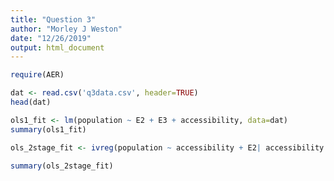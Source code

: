 ```yaml
---
title: "Question 3"
author: "Morley J Weston"
date: "12/26/2019"
output: html_document
---
```



```r
require(AER)
```

```r
dat <- read.csv('q3data.csv', header=TRUE)
head(dat)
```

```r
ols1_fit <- lm(population ~ E2 + E3 + accessibility, data=dat)
summary(ols1_fit)

```

```r
ols_2stage_fit <- ivreg(population ~ accessibility + E2| accessibility + E2  + E3, data=dat)

summary(ols_2stage_fit)

```

